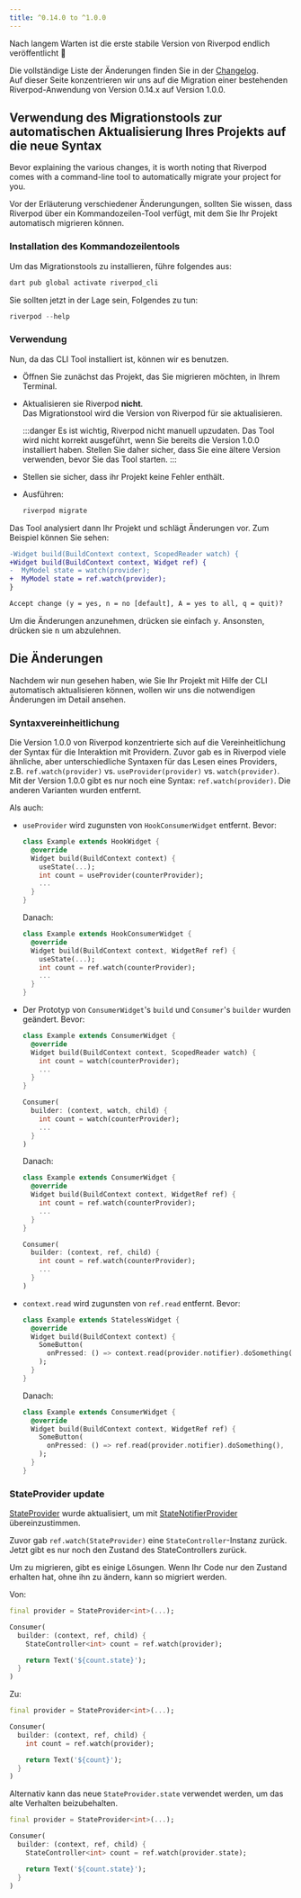 ```yaml
---
title: ^0.14.0 to ^1.0.0
---
```


Nach langem Warten ist die erste stabile Version von Riverpod endlich veröffentlicht 👏

Die vollständige Liste der Änderungen finden Sie in der [Changelog](https://pub.dev/packages/flutter_riverpod/changelog#100).  
Auf dieser Seite konzentrieren wir uns auf die Migration einer bestehenden 
Riverpod-Anwendung von Version 0.14.x auf Version 1.0.0.

## Verwendung des Migrationstools zur automatischen Aktualisierung Ihres Projekts auf die neue Syntax

Bevor explaining the various changes, it is worth noting that Riverpod comes with
a command-line tool to automatically migrate your project for you.

Vor der Erläuterung verschiedener Änderungungen, sollten Sie wissen, dass Riverpod über ein Kommandozeilen-Tool verfügt, 
mit dem Sie Ihr Projekt automatisch migrieren können.

### Installation des Kommandozeilentools

Um das Migrationstools zu installieren, führe folgendes aus:

```sh
dart pub global activate riverpod_cli
```

Sie sollten jetzt in der Lage sein, Folgendes zu tun:

```dart
riverpod --help
```

### Verwendung

Nun, da das CLI Tool installiert ist, können wir es benutzen.

- Öffnen Sie zunächst das Projekt, das Sie migrieren möchten, in Ihrem Terminal.
- Aktualisieren sie Riverpod **nicht**.  
  Das Migrationstool wird die Version von Riverpod für sie aktualisieren.

  :::danger
  Es ist wichtig, Riverpod nicht manuell upzudaten.
  Das Tool wird nicht korrekt ausgeführt, wenn Sie bereits die Version 1.0.0 installiert haben.
  Stellen Sie daher sicher, dass Sie eine ältere Version verwenden, bevor Sie das Tool starten.
  :::

- Stellen sie sicher, dass ihr Projekt keine Fehler enthält.
- Ausführen:
  ```sh
  riverpod migrate
  ```

Das Tool analysiert dann Ihr Projekt und schlägt Änderungen vor. Zum Beispiel können Sie sehen:

```diff
-Widget build(BuildContext context, ScopedReader watch) {
+Widget build(BuildContext context, Widget ref) {
-  MyModel state = watch(provider);
+  MyModel state = ref.watch(provider);
}

Accept change (y = yes, n = no [default], A = yes to all, q = quit)?
```

Um die Änderungen anzunehmen, drücken sie einfach <kbd>y</kbd>. Ansonsten, drücken sie <kbd>n</kbd> um abzulehnen.

## Die Änderungen

Nachdem wir nun gesehen haben, wie Sie Ihr Projekt mit Hilfe der CLI automatisch aktualisieren können, 
wollen wir uns die notwendigen Änderungen im Detail ansehen.

### Syntaxvereinheitlichung

Die Version 1.0.0 von Riverpod konzentrierte sich auf die Vereinheitlichung der Syntax für 
die Interaktion mit Providern.
Zuvor gab es in Riverpod viele ähnliche, aber unterschiedliche Syntaxen für das Lesen eines 
Providers, z.B. `ref.watch(provider)` vs. `useProvider(provider)` vs. `watch(provider)`. 
Mit der Version 1.0.0 gibt es nur noch eine Syntax: `ref.watch(provider)`. Die anderen 
Varianten wurden entfernt.

Als auch:

- `useProvider` wird zugunsten von `HookConsumerWidget` entfernt.
  Bevor:

  ```dart
  class Example extends HookWidget {
    @override
    Widget build(BuildContext context) {
      useState(...);
      int count = useProvider(counterProvider);
      ...
    }
  }
  ```

  Danach:

  ```dart
  class Example extends HookConsumerWidget {
    @override
    Widget build(BuildContext context, WidgetRef ref) {
      useState(...);
      int count = ref.watch(counterProvider);
      ...
    }
  }
  ```

- Der Prototyp von `ConsumerWidget`'s `build` und `Consumer`'s `builder` wurden geändert.
  Bevor:

  ```dart
  class Example extends ConsumerWidget {
    @override
    Widget build(BuildContext context, ScopedReader watch) {
      int count = watch(counterProvider);
      ...
    }
  }

  Consumer(
    builder: (context, watch, child) {
      int count = watch(counterProvider);
      ...
    }
  )
  ```

  Danach:

  ```dart
  class Example extends ConsumerWidget {
    @override
    Widget build(BuildContext context, WidgetRef ref) {
      int count = ref.watch(counterProvider);
      ...
    }
  }

  Consumer(
    builder: (context, ref, child) {
      int count = ref.watch(counterProvider);
      ...
    }
  )
  ```

- `context.read` wird zugunsten von `ref.read` entfernt.
  Bevor:

  ```dart
  class Example extends StatelessWidget {
    @override
    Widget build(BuildContext context) {
      SomeButton(
        onPressed: () => context.read(provider.notifier).doSomething(),
      );
    }
  }
  ```

  Danach:

  ```dart
  class Example extends ConsumerWidget {
    @override
    Widget build(BuildContext context, WidgetRef ref) {
      SomeButton(
        onPressed: () => ref.read(provider.notifier).doSomething(),
      );
    }
  }
  ```

### StateProvider update

[StateProvider] wurde aktualisiert, um mit [StateNotifierProvider] übereinzustimmen.

Zuvor gab `ref.watch(StateProvider)` eine `StateController`-Instanz zurück. Jetzt 
gibt es nur noch den Zustand des StateControllers zurück.

Um zu migrieren, gibt es einige Lösungen. 
Wenn Ihr Code nur den Zustand erhalten hat, ohne ihn zu ändern, kann so migriert werden. 

Von:

```dart
final provider = StateProvider<int>(...);

Consumer(
  builder: (context, ref, child) {
    StateController<int> count = ref.watch(provider);

    return Text('${count.state}');
  }
)
```

Zu:

```dart
final provider = StateProvider<int>(...);

Consumer(
  builder: (context, ref, child) {
    int count = ref.watch(provider);

    return Text('${count}');
  }
)
```

Alternativ kann das neue `StateProvider.state` verwendet werden, um das alte Verhalten beizubehalten.

```dart
final provider = StateProvider<int>(...);

Consumer(
  builder: (context, ref, child) {
    StateController<int> count = ref.watch(provider.state);

    return Text('${count.state}');
  }
)
```

[statenotifierprovider]: https://pub.dev/documentation/hooks_riverpod/3.0.0-dev.17/legacy/StateNotifierProvider-class.html
[stateprovider]: https://pub.dev/documentation/hooks_riverpod/3.0.0-dev.17/legacy/StateProvider-class.html
[statenotifier]: https://pub.dev/documentation/state_notifier/latest/state_notifier/StateNotifier-class.html
